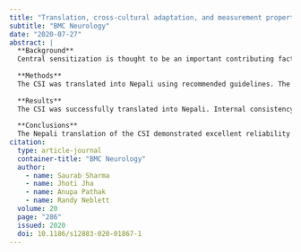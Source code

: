 ```yaml
---
title: "Translation, cross-cultural adaptation, and measurement properties of the Nepali version of the central sensitization inventory (CSI)"
subtitle: "BMC Neurology"
date: "2020-07-27"
abstract: |
  **Background**
  Central sensitization is thought to be an important contributing factor in many chronic pain disorders. The Central Sensitization Inventory (CSI) is a patient-reported measure frequently used to assess symptoms related to central sensitization. The aims of the study were to translate and cross-culturally adapt the CSI into Nepali (CSI-NP) and assess its measurement properties.
  
  **Methods**
  The CSI was translated into Nepali using recommended guidelines. The CSI-NP was then administered on 100 Nepalese adults with sub-acute and chronic musculoskeletal pain with additional demographic and pain-related questions. The CSI-Nepali was administered again about 2 weeks later. Four measurement properties of the CSI-NP were evaluated: (1) internal consistency using Cronbach’s alpha, (2) test-retest reliability using intraclass correlation coefficient (ICC2,1), (3) measurement errors, and (4) construct validity testing five a priori hypotheses. Confirmation of construct validity was determined if a minimum of 75% of the hypotheses were met.
  
  **Results**
  The CSI was successfully translated into Nepali. Internal consistency and test-retest reliability were both excellent (Cronbach’s alpha = 0.91, and ICC = 0.98). The standard error of measurement was 0.31 and the smallest detectable change was 0.86. Four out of five (80%) a priori hypotheses were met, confirming the construct validity: the CSI-NP correlated strongly with the Pain Catastrophizing Scale total scores (r = 0.50); moderately with the total number of pain descriptors (r = 0.35); weakly with the Numerical Rating Scale (r = 0.25); and women had significantly higher CSI scores than men. However, the CSI scores did not correlate significantly with the total duration of pain, as hypothesized (r = 0.10).
  
  **Conclusions**
  The Nepali translation of the CSI demonstrated excellent reliability and construct validity in adults with musculoskeletal pain. It is now available to Nepali health care providers to help assess central sensitization-related signs and symptoms in individuals with musculoskeletal pain in research or clinical practice to advance the understanding of central sensitization in Nepalese samples.
citation: 
  type: article-journal
  container-title: "BMC Neurology"
  author:
    - name: Saurab Sharma
    - name: Jhoti Jha
    - name: Anupa Pathak
    - name: Randy Neblett
  volume: 20
  page: "286"
  issued: 2020
  doi: 10.1186/s12883-020-01867-1
---
```

